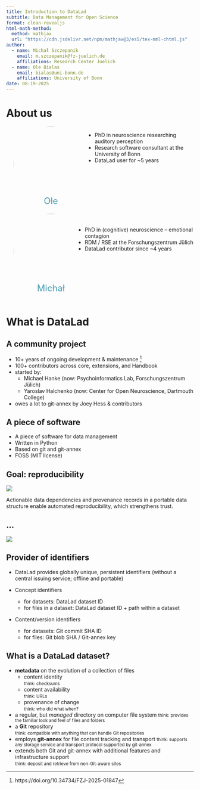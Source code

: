 ```yaml
---
title: Introduction to DataLad
subtitle: Data Management for Open Science
format: clean-revealjs
html-math-method:
  method: mathjax
  url: "https://cdn.jsdelivr.net/npm/mathjax@3/es5/tex-mml-chtml.js"
author:
  - name: Michał Szczepanik
    email: m.szczepanik@fz-juelich.de
    affiliations: Research Center Juelich
  - name: Ole Bialas
    email: bialas@uni-bonn.de
    affiliations: University of Bonn
date: 08-19-2025
---
```


# About us

:::: {.columns}

::: {.column width="40%"}
<figure style="display: inline-block; text-align: center; margin: 0px 20px 20px 20px;">
  <img src="https://ibehave.nrw/wp-content/uploads/2023/04/photo_ole_bialas.jpg" style="border-radius: 50%; width: 200px; height: 200px; object-fit: cover;">
  <figcaption style="margin-top: -15px; font-size: 24px; color: #4a9fb3;">Ole</figcaption>
</figure>
:::

::: {.column width="60%"}
- PhD in neuroscience researching auditory perception
- Research software consultant at the University of Bonn
- DataLad user for ~5 years
:::

::::


:::: {.columns}

::: {.column width="40%"}
<figure style="display: inline-block; text-align: center; margin: 0px 20px 20px 20px;">
  <img src="https://www.fz-juelich.de/profile/szczepanik_m/@@images/408bf6a5-b7ea-4a70-8342-48c4dc18d71e.jpeg" style="border-radius: 50%; width: 200px; height: 200px; object-fit: cover;">
  <figcaption style="margin-top: -15px; font-size: 24px; color: #4a9fb3;">Michał</figcaption>
</figure>
:::

::: {.column width="60%" style="margin-top: 20px;"}
- PhD in (cognitive) neuroscience -- emotional contagion
- RDM / RSE at the Forschungszentrum Jülich
- DataLad contributor since ~4 years
:::

::::

# What is DataLad

## A community project

- 10+ years of ongoing development & maintenance [^1]
- 100+ contributors across core, extensions, and Handbook
- started by:
  - Michael Hanke (now: Psychoinformatics Lab, Forschungszentrum Jülich)
  - Yaroslav Halchenko (now: Center for Open Neuroscience, Dartmouth College)
- owes a lot to git-annex by Joey Hess & contributors

[^1]: https://doi.org/10.34734/FZJ-2025-01847

## A piece of software

- A piece of software for data management
- Written in Python
- Based on git and git-annex
- FOSS (MIT license)

## Goal: reproducibility

![](img/vamp_4_reuse.png){fig-alt="Verifiable, Actionable, with Metadata and Provenance-tracked"}

Actionable data dependencies and provenance records in a portable data structure
enable automated reproducibility, which strengthens trust.

## ...

![](img/always-has-been-identifiers.jpeg){fig-alt="astronaut meme: wait it's all identifiers? always has been"}


## Provider of identifiers

- DataLad provides globally unique, persistent identifiers (without a central issuing service; offline and portable)

- Concept identifiers
  - for datasets: DataLad dataset ID
  - for files in a dataset: DataLad dataset ID + path within a dataset
- Content/version identifiers
  - for datasets: Git commit SHA ID
  - for files: Git blob SHA / Git-annex key

## What is a DataLad dataset?

- **metadata** on the evolution of a collection of files
  - content identity <br>
    <small>think: checksums</small>
  - content availability <br>
    <small>think: URLs</small>
  - provenance of change <br>
    <small>think: who did what when?</small>
- a regular, but *managed* directory on computer file system
  <small>think: provides the familiar look and feel of files and folders</small>
- a **Git** repository <br>
  <small>think: compatible with anything that can handle Git repositories</small>
- employs **git-annex** for file content tracking and transport
  <small>think: supports any storage service and transport protocol supported by git-annex</small>
- extends both Git and git-annex with additional features and infrastructure support <br>
  <small>think: deposit and retrieve from non-Git-aware sites</small>



